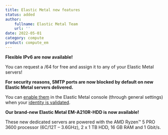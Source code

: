 ```yaml
---
title: Elastic Metal new features
status: added
author:
    fullname: Elastic Metal Team
    url: ''
date: 2022-05-01
category: compute
product: compute_em
---
```


**Flexible IPv6 are now available!**

You can request a /64 for free and assign it to any of your Elastic Metal servers!

**For security reasons, SMTP ports are now blocked by default on new Elastic Metal servers delivered.**

You can [enable them](https://www.scaleway.com/en/docs/compute/elastic-metal/how-to/enable-smtp/) in the Elastic Metal console (through general settings) when your [identity is validated](https://www.scaleway.com/en/docs/console/my-account/how-to/verify-identity).

**Our brand-new Elastic Metal EM-A210R-HDD is now available!**

These new dedicated servers are powered with the AMD Ryzen™ 5 PRO 3600 processor (6C/12T &#8211; 3.6GHz), 2 x 1 TB HDD, 16 GB RAM and 1 Gbit/s.